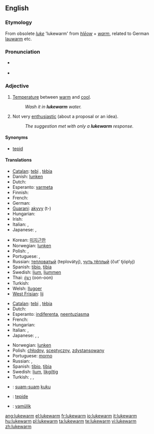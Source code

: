 ==English==

===Etymology===
From obsolete ''[[luke]]'' 'lukewarm' from {{OE.}} ''[[hlēow]]'' + ''[[warm]]'', related to German [[lauwarm]] etc.

===Pronunciation===
* {{a|GenAM}} {{IPA|[ˌlukˈwɔɹm]}}
* {{audio|en-us-lukewarm.ogg|Audio (US)}}

===Adjective===
{{en-adj|-}}

# [[temperature|Temperature]] between [[warm]] and [[cool]].
#: ''Wash it in '''lukewarm''' water.''
# Not very [[enthusiastic]] (about a proposal or an idea).
#: ''The suggestion met with only a '''lukewarm''' response.''

====Synonyms====
* [[tepid]]

====Translations====
{{trans-top|temperature}}
* [[Catalan]]: [[tebi]] {{m}}, [[tèbia]] {{f}}
* Danish: [[lunken]]
* Dutch: {{t+|nl|lauw}}
* Esperanto: [[varmeta]]
* Finnish: {{t-|fi|haalea}}
* French: {{t+|fr|tiède}}
* German: {{t-|de|lauwarm}}
* [[Guarani]]: [[akyvy]] (t-)
* Hungarian: {{t+|hu|langyos}}
* Irish: {{t-|ga|bog|xs=Irish}}
* Italian: {{t-|it|tiepido|m}}, {{t-|it|tiepida|f}}
* Japanese: {{t|ja|ぬるい|tr=nurui|sc=Jpan}}, {{t|ja|生暖かい|tr=nama-atatakai|sc=Jpan}}
{{trans-mid}}
* Korean: [[미지근한]]
* Norwegian: [[lunken]]
* Polish: {{t-|pl|chłodny}}, {{t+|pl|letni}}
* Portuguese: {{t+|pt|morno}}, {{t+|pt|tépido}}
* Russian: [[тепловатый]] (teplovátyj), [[чуть тёплый]] (čut’ tjóplyj)
* Spanish: [[tibio]], {{m}} [[tibia]] {{f}}
* Swedish: [[ljum]], [[ljummen]]
* Thai: [[อุ่นๆ]] (oon-oon)
* Turkish: {{t-|tr|ılık}}
* Welsh: [[llugoer]]
* [[West Frisian]]: [[lij]]
{{trans-bottom}}

{{trans-top|not very enthusiastic}}
* [[Catalan]]: [[tebi]] {{m}}, [[tèbia]] {{f}}
* Dutch: {{t+|nl|lauw}}
* Esperanto: [[indiferenta]], [[neentuziasma]]
* French: {{t+|fr|tiède}}
* Hungarian: {{t-|hu|lagymatag}}
* Italian: {{t-|it|tiepido|m}}, {{t-|it|tiepida|f}}
* Japanese: {{t|ja|冷めた|tr=sameta|sc=Jpan}}, {{t|ja|白けた|tr=shiraketa|sc=Jpan}}, {{t|ja|気が進まない|tr=ki ga susumanai|sc=Jpan}}
{{trans-mid}}
* Norwegian: [[lunken]]
* Polish: [[chłodny]], [[sceptyczny]], [[zdystansowany]]
* Portuguese: [[morno]]
* Russian: {{t+|ru|прохладный|tr=prokhládnyj|sc=Cyrl}}, {{t+|ru|равнодушный|tr=ravnodúšnyj|sc=Cyrl}}
* Spanish: [[tibio]], {{m}} [[tibia]] {{f}}
* Swedish: [[ljum]], [[likgiltig]]
* Turkish: {{t+|tr|umursamaz}}, {{t+|tr|ilgisiz}}, {{t+|tr|kayıtsız}}
{{trans-bottom}}

{{checktrans-top}}
* {{ttbc|Indonesian}}: [[suam-suam]] [[kuku]]
* {{ttbc|Interlingua}}: [[tepide]]
{{checktrans-mid}}
* {{ttbc|Volapük}}: [[vamülik]]
{{checktrans-bottom}}

[[ang:lukewarm]]
[[el:lukewarm]]
[[fr:lukewarm]]
[[io:lukewarm]]
[[it:lukewarm]]
[[hu:lukewarm]]
[[pl:lukewarm]]
[[ta:lukewarm]]
[[te:lukewarm]]
[[vi:lukewarm]]
[[zh:lukewarm]]